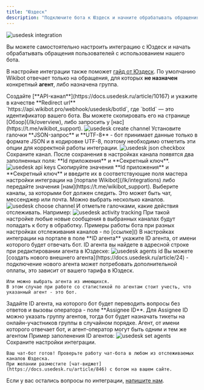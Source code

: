 ```yaml
---
title: "Юздеск"
description: "Подключите бота к Юздеск и начните обрабатывать обращения пользователей"
---
```


<img src="/images/integrations-usedesk.jpg" alt="usedesk integration" />

Вы можете самостоятельно настроить интеграцию с Юздеск и начать обрабатывать обращения пользователей с использованием нашего бота.

 В настройке интеграции также поможет [гайд от Юздеск](https://docs.usedesk.ru/article/58413).
<Info>
  По умолчанию Wikibot отвечает только на обращения, для которых **не назначен**
  конкретный **агент**, либо назначена группа.
</Info>

<Steps>
  <Step title="Создайте API-канал в Юздеске">
    Создайте [**API-канал**](https://docs.usedesk.ru/article/10167) и укажите в качестве **Redirect url**
    `https://api.wikibot.pro/webhook/usedesk/botId`, где `botId` — это
    идентификатор вашего бота. Вы можете скопировать его на странице
    [Обзор](/lk/overview), либо запросить у [нас](https://t.me/wikibot_support).
    <img src="/images/usedesk-create-channel.jpg" alt="usedesk create channel" />
  </Step>
  <Step title="Параметры интеграции Юздеск">
    Установите галочки **JSON-запрос** и **UTF-8** - бот принимает данные только в формате JSON и в кодировке UTF-8, поэтому необходимо отметить эти опции для корректной работы интеграции.
    <img src="/images/usedesk-json-checkbox.jpg" alt="usedesk json checkbox" />
    Сохраните канал.
  </Step>
  <Step title="Задайте параметры канала">
    После сохранения в настройках канала появятся два заполненных поля: **Id приложения** и **Секретный ключ**.
    <img src="/images/usedesk-api-keys.jpg" alt="usedesk api keys" />
    Скопируйте значения **Id приложения** и **Секретный ключ** и введите их в соответствующие поля мастера настройки интеграции на [портале Wikibot](/lk/integrations)
    либо передайте значения [нам](https://t.me/wikibot_support).
  </Step>
  <Step title="Задайте подписки на каналы">
    Выберите каналы, за которыми бот должен следить.
    Это может быть чат, мессенджер или почта. Можно выбрать несколько каналов.
    <img src="/images/usedesk-choose-channel.jpg" alt="usedesk choose channel" />
    И отметьте галочками, какие действия отслеживать. Например:
    <img src="/images/usedesk-activity-tracking.jpg" alt="usedesk activity tracking" />
    При такой настройке любые новые сообщения в выбранных каналах будут попадать к боту в обработку.
    <Info>Примеры работы бота при разных настройках отслеживания каналов - по [ссылке]()</Info>
  </Step>
  <Step title="Задайте агента для ответа">
    В настройках интеграции на портале в поле **ID агента** укажите ID агента, от имени которого будет отвечать
    бот.
    ID агента вы найдете в адресной строке при редактировании агента в Юздеске:
    <img src="/images/usedesk-agents-id.jpg" alt="usedesk agents id" />
    Вы можете [создать нового внешнего агента](https://docs.usedesk.ru/article/24) - подключение нового агента может потребовать дополнительной оплаты, это зависит от вашего тарифа в Юздеск.
    
    Или можно выбрать агента из имеющихся.
    В этом случае при работе со статистикой по агентам стоит учесть, что указанный агент - это бот.
  </Step>
  <Step title="Задайте агента для перевода">
    Задайте ID агента, на которого бот будет переводить вопросы без ответов и вызовы
    оператора - поле **Assignee ID**.
    Для Assignee ID можно указать группу агентов, тогда бот будет
    назначать тикеты на онлайн-участников группы в случайном порядке.
    <Info>Агент, от имени которого отвечает бот, и агент-оператор могут быть одним и тем же агентом</Info>
    Пример заполенения ID агентов:
    <img src="/images/usedesk-set-agents.jpg" alt="usedesk set agents" />
  </Step>
  <Step title="Проверьте работу бота">
    Сохраните настройки интеграции.

    Ваш чат-бот готов! Проверьте работу чат-бота в любом из отслеживаемых каналов Юздеска.
    При желании разместите [чат-виджет](https://docs.usedesk.ru/article/846) с ботом на вашем сайте.
  </Step>
</Steps>

Если у вас остались вопросы по интеграции, [напишите нам](https://t.me/wikibot_support).
